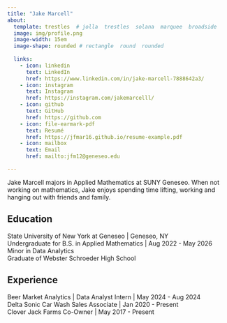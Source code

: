 ```yaml
---
title: "Jake Marcell"
about:
  template: trestles  # jolla  trestles  solana  marquee  broadside
  image: img/profile.png
  image-width: 15em
  image-shape: rounded # rectangle  round  rounded
  
  links:
    - icon: linkedin
      text: LinkedIn
      href: https://www.linkedin.com/in/jake-marcell-7888642a3/
    - icon: instagram
      text: Instagram
      href: https://instagram.com/jakemarcelll/
    - icon: github
      text: GitHub
      href: https://github.com
    - icon: file-earmark-pdf
      text: Resumé
      href: https://jfmar16.github.io/resume-example.pdf
    - icon: mailbox
      text: Email
      href: mailto:jfm12@geneseo.edu

---
```



Jake Marcell majors in Applied Mathematics at SUNY Geneseo. When not working on mathematics, Jake enjoys spending time lifting, working and hanging out with friends and family.

## Education

State University of New York at Geneseo | Geneseo, NY <br>
Undergraduate for B.S. in Applied Mathematics | Aug 2022 - May 2026 <br>
Minor in Data Analytics <br>
Graduate of Webster Schroeder High School

## Experience

Beer Market Analytics | Data Analyst Intern | May 2024 - Aug 2024 <br>
Delta Sonic Car Wash Sales Associate | Jan 2020 - Present <br>
Clover Jack Farms Co-Owner | May 2017 - Present 



